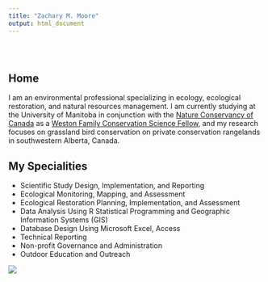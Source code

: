```yaml
---
title: "Zachary M. Moore"
output: html_document
---
```


<style type="text/css">
.title {
  display: none;
}

#getting-started img {
  margin-right: 10px;
}

</style>

<div class="row" style="padding-top: 30px;">
<div class="col-sm-6">

# **Home**

I am an environmental professional specializing in ecology, ecological restoration, and natural resources management. I am currently studying at the University of Manitoba in conjunction with the [Nature Conservancy of Canada](https://www.natureconservancy.ca/en/) as a [Weston Family Conservation Science Fellow](https://www.natureconservancy.ca/en/what-we-do/conservation-research/weston-fellowship.html), and my research focuses on grassland bird conservation on private conservation rangelands in southwestern Alberta, Canada. 


## My Specialities

- Scientific Study Design, Implementation, and Reporting
- Ecological Monitoring, Mapping, and Assessment
- Ecological Restoration Planning, Implementation, and Assessment
- Data Analysis Using R Statistical Programming and Geographic Information Systems (GIS)
- Database Design Using Microsoft Excel, Access
- Technical Reporting
- Non-profit Governance and Administration
- Outdoor Education and Outreach


</div>
<div class="col-sm-6">

![](visuals/site_headshot.jpg){width=850pxl,height=1100pxl}
</a>
</div>
